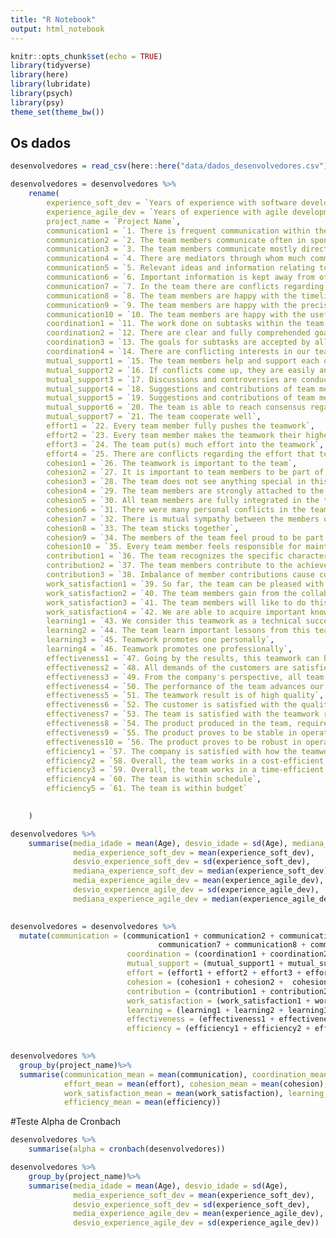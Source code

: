 ---
title: "R Notebook"
output: html_notebook
---

```{r setup, include=FALSE, message=FALSE}

knitr::opts_chunk$set(echo = TRUE)
library(tidyverse)
library(here)
library(lubridate)
library(psych)
library(psy)
theme_set(theme_bw())

```

## Os dados

```{r}

desenvolvedores = read_csv(here::here("data/dados_desenvolvedores.csv"))

desenvolvedores = desenvolvedores %>%
    rename(
        experience_soft_dev = `Years of experience with software development`,
        experience_agile_dev = `Years of experience with agile development`,
        project_name = `Project Name`,
        communication1 = `1. There is frequent communication within the team.`,
        communication2 = `2. The team members communicate often in spontaneous meetings, phone conversations, etc.`,
        communication3 = `3. The team members communicate mostly directly and personally with each other`,
        communication4 = `4. There are mediators through whom much communication is conducted`,
        communication5 = `5. Relevant ideas and information relating to the teamwork is shared openly by all team members`,
        communication6 = `6. Important information is kept away from other team members in certain situations`,
        communication7 = `7. In the team there are conflicts regarding the openness of the information flow`,
        communication8 = `8. The team members are happy with the timeliness in which they receive information from other teammembers`,
        communication9 = `9. The team members are happy with the precision of the information they receive from other teammembers`,
        communication10 = `10. The team members are happy with the usefulness of the information they receive from other teammembers`,
        coordination1 = `11. The work done on subtasks within the team is closely harmonized`,
        coordination2 = `12. There are clear and fully comprehended goals for subtasks within our team`,
        coordination3 = `13. The goals for subtasks are accepted by all team members`,
        coordination4 = `14. There are conflicting interests in our team regarding subtasks/subgoals`,
        mutual_support1 = `15. The team members help and support each other as best they can`,
        mutual_support2 = `16. If conflicts come up, they are easily and quickly resolved`,
        mutual_support3 = `17. Discussions and controversies are conducted constructively`,
        mutual_support4 = `18. Suggestions and contributions of team members are respected`,
        mutual_support5 = `19. Suggestions and contributions of team members are discussed and further developed`,
        mutual_support6 = `20. The team is able to reach consensus regarding important issues`,
        mutual_support7 = `21. The team cooperate well`,
        effort1 = `22. Every team member fully pushes the teamwork`,
        effort2 = `23. Every team member makes the teamwork their highest priority`,
        effort3 = `24. The team put(s) much effort into the teamwork`,
        effort4 = `25. There are conflicts regarding the effort that team members put into the teamwork`,
        cohesion1 = `26. The teamwork is important to the team`,
        cohesion2 = `27. It is important to team members to be part of the team`,
        cohesion3 = `28. The team does not see anything special in this teamwork`,
        cohesion4 = `29. The team members are strongly attached to the team`,
        cohesion5 = `30. All team members are fully integrated in the team`,
        cohesion6 = `31. There were many personal conflicts in the team`,
        cohesion7 = `32. There is mutual sympathy between the members of the team`,
        cohesion8 = `33. The team sticks together`,
        cohesion9 = `34. The members of the team feel proud to be part of the team`,
        cohesion10 = `35. Every team member feels responsible for maintaining and protecting the team`,
        contribution1 = `36. The team recognizes the specific characteristics (strengths and weaknesses) of the individual teammembers`,
        contribution2 = `37. The team members contribute to the achievement of the team's goals in accordance with their specific potential`,
        contribution3 = `38. Imbalance of member contributions cause conflicts in our team`,
        work_satisfaction1 = `39. So far, the team can be pleased with its work`,
        work_satisfaction2 = `40. The team members gain from the collaborative teamwork`,
        work_satisfaction3 = `41. The team members will like to do this type of collaborative work again`,
        work_satisfaction4 = `42. We are able to acquire important know-how through this teamwork`,
        learning1 = `43. We consider this teamwork as a technical success`,
        learning2 = `44. The team learn important lessons from this teamwork`,
        learning3 = `45. Teamwork promotes one personally`,
        learning4 = `46. Teamwork promotes one professionally`,
        effectiveness1 = `47. Going by the results, this teamwork can be regarded as successful`,
        effectiveness2 = `48. All demands of the customers are satisfied`,
        effectiveness3 = `49. From the company's perspective, all team goals are achieved`,
        effectiveness4 = `50. The performance of the team advances our image to the customer`,
        effectiveness5 = `51. The teamwork result is of high quality`,
        effectiveness6 = `52. The customer is satisfied with the quality of the teamwork result`,
        effectiveness7 = `53. The team is satisfied with the teamwork result`,
        effectiveness8 = `54. The product produced in the team, requires little rework`,
        effectiveness9 = `55. The product proves to be stable in operation`,
        effectiveness10 = `56. The product proves to be robust in operation`,
        efficiency1 = `57. The company is satisfied with how the teamwork progresses`,
        efficiency2 = `58. Overall, the team works in a cost-efficient way`,
        efficiency3 = `59. Overall, the team works in a time-efficient way`,
        efficiency4 = `60. The team is within schedule`,
        efficiency5 = `61. The team is within budget`

        
    )
```


```{r}

desenvolvedores %>%
    summarise(media_idade = mean(Age), desvio_idade = sd(Age), mediana_idade = median(Age),
              media_experience_soft_dev = mean(experience_soft_dev), 
              desvio_experience_soft_dev = sd(experience_soft_dev),
              mediana_experience_soft_dev = median(experience_soft_dev),
              media_experience_agile_dev = mean(experience_agile_dev), 
              desvio_experience_agile_dev = sd(experience_agile_dev),
              mediana_experience_agile_dev = median(experience_agile_dev))
  

desenvolvedores = desenvolvedores %>%
  mutate(communication = (communication1 + communication2 + communication3 + communication4 + communication5 + communication6 +
                                 communication7 + communication8 + communication9 + communication10)/10,
                          coordination = (coordination1 + coordination2 + coordination3 + coordination4)/4,
                          mutual_support = (mutual_support1 + mutual_support2 + mutual_support3 + mutual_support4 + mutual_support5 +            mutual_support6 + mutual_support7)/7,
                          effort = (effort1 + effort2 + effort3 + effort4)/4,
                          cohesion = (cohesion1 + cohesion2 +  cohesion3 + cohesion4 + cohesion5 + cohesion6 + cohesion7 + cohesion8 + cohesion9 + cohesion10)/10,
                          contribution = (contribution1 + contribution2 + contribution3)/3,
                          work_satisfaction = (work_satisfaction1 + work_satisfaction2 + work_satisfaction3 + work_satisfaction4)/4,
                          learning = (learning1 + learning2 + learning3 + learning4)/4,
                          effectiveness = (effectiveness1 + effectiveness2 + effectiveness3 + effectiveness4 + effectiveness5 + effectiveness6 + effectiveness7 + effectiveness8 + effectiveness9 + effectiveness10)/10,
                          efficiency = (efficiency1 + efficiency2 + efficiency3 + efficiency4 + efficiency5)/5)
         


```

```{r}

desenvolvedores %>%
  group_by(project_name)%>%
  summarise(communication_mean = mean(communication), coordination_mean = mean(coordination), mutual_support_mean = mean(mutual_support),
            effort_mean = mean(effort), cohesion_mean = mean(cohesion), contribution_mean = mean(contribution),
            work_satisfaction_mean = mean(work_satisfaction), learning_mean = mean(learning), effectiveness_mean = mean(effectiveness),
            efficiency_mean = mean(efficiency))

```

#Teste Alpha de Cronbach

```{r}
desenvolvedores %>%
    summarise(alpha = cronbach(desenvolvedores))


```

```{r}

desenvolvedores %>%
    group_by(project_name)%>%
    summarise(media_idade = mean(Age), desvio_idade = sd(Age), 
              media_experience_soft_dev = mean(experience_soft_dev), 
              desvio_experience_soft_dev = sd(experience_soft_dev), 
              media_experience_agile_dev = mean(experience_agile_dev), 
              desvio_experience_agile_dev = sd(experience_agile_dev))

```